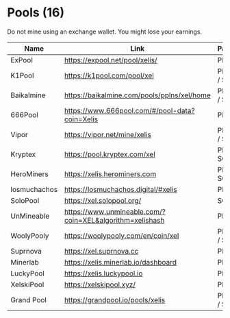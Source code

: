 # Pools (16)

Do not mine using an exchange wallet. You might lose your earnings.

| Name                   | Link                                            | Payout            |
|------------------------|-------------------------------------------------|-------------------|
| ExPool                 | https://expool.net/pool/xelis/                  | PPLNS             |
| K1Pool                 | https://k1pool.com/pool/xel                     | PPLNS / SOLO      |
| Baikalmine             | https://baikalmine.com/pools/pplns/xel/home     | PPLNS / SOLO      |
| 666Pool                | https://www.666pool.com/#/pool-data?coin=Xelis  | PPLNS             |
| Vipor                  | https://vipor.net/mine/xelis                    | PPLNS / SOLO      |
| Kryptex                | https://pool.kryptex.com/xel                    | PROP / SOLO       |
| HeroMiners             | https://xelis.herominers.com                    | PROP / SOLO       |
| losmuchachos           | https://losmuchachos.digital/#xelis             | PPLNS             |
| SoloPool               | https://xel.solopool.org/                       | SOLO              |
| UnMineable             | https://www.unmineable.com/?coin=XEL&algorithm=xelishash | PPLNS    |
| WoolyPooly             | https://woolypooly.com/en/coin/xel              | PPLNS / SOLO      |
| Suprnova               | https://xel.suprnova.cc                         | PPLNS             |
| Minerlab               | https://xelis.minerlab.io/dashboard             | PPLNS             |
| LuckyPool              | https://xelis.luckypool.io                      | PPLNS             |
| XelskiPool             | https://xelskipool.xyz/                         | PPLNS             |
| Grand Pool             | https://grandpool.io/pools/xelis                | PPLNS / SOLO      |
